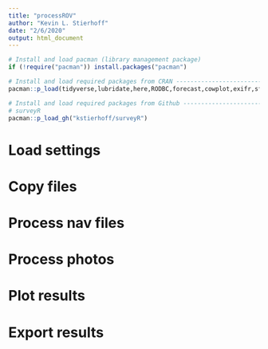 ```yaml
---
title: "processROV"
author: "Kevin L. Stierhoff"
date: "2/6/2020"
output: html_document
---
```


```r
# Install and load pacman (library management package)
if (!require("pacman")) install.packages("pacman")

# Install and load required packages from CRAN ---------------------------------
pacman::p_load(tidyverse,lubridate,here,RODBC,forecast,cowplot,exifr,sf,fs)

# Install and load required packages from Github -------------------------------
# surveyR
pacman::p_load_gh("kstierhoff/surveyR")
```

# Load settings

# Copy files

# Process nav files

# Process photos

# Plot results

# Export results
